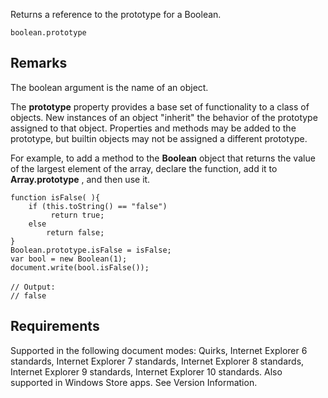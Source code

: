 Returns a reference to the prototype for a Boolean.

 boolean.prototype

==Remarks==
The boolean argument is the name of an object.

The '''prototype''' property provides a base set of functionality to a class of objects. New instances of an object "inherit" the behavior of the prototype assigned to that object. Properties and methods may be added to the prototype, but builtin objects may not be assigned a different prototype.

For example, to add a method to the '''Boolean''' object that returns the value of the largest element of the array, declare the function, add it to '''Array.prototype''' , and then use it.

 function isFalse( ){
     if (this.toString() == "false")
          return true;
     else
         return false;
 }
 Boolean.prototype.isFalse = isFalse;
 var bool = new Boolean(1);
 document.write(bool.isFalse());
 
 // Output:
 // false

==Requirements==
Supported in the following document modes: Quirks, Internet Explorer 6 standards, Internet Explorer 7 standards, Internet Explorer 8 standards, Internet Explorer 9 standards, Internet Explorer 10 standards. Also supported in Windows Store apps. See Version Information.

